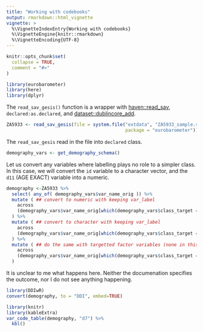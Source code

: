 ```yaml
---
title: "Working with codebooks"
output: rmarkdown::html_vignette
vignette: >
  %\VignetteIndexEntry{Working with codebooks}
  %\VignetteEngine{knitr::rmarkdown}
  %\VignetteEncoding{UTF-8}
---
```


```r
knitr::opts_chunk$set(
  collapse = TRUE,
  comment = "#>"
)
```

```r
library(eurobarometer)
library(here)
library(dplyr)
```


The `read_sav_gesis()` function is a wrapper with [haven::read_sav](https://haven.tidyverse.org/reference/read_spss.html),  `declared:as.declared`, and [dataset::dublincore_add](https://dataset.dataobservatory.eu/reference/dublincore.html).


```r
ZA5933 <- read_sav_gesis(file = system.file("extdata", "ZA5933_sample.sav", 
                                            package = "eurobarometer"))
```

The `read_sav_gesis` read in the file into `declared` class.

```r
demography_vars <- get_demography_schema() 
```

Let us convert any variables where labelling plays no role to a simpler class. In this case, we will convert the `id` variable to a character vector, and the `d11` (AGE EXACT) variable into a numeric.

```r
demography <-ZA5933 %>%
  select( any_of( demography_vars$var_name_orig )) %>%
  mutate ( ## convert to numeric with keeping var_label
    across
    (demography_vars$var_name_orig[which(demography_vars$class_target == "numeric")], as_numeric)
  ) %>%
  mutate ( ## convert to character with keeping var_label
    across
    (demography_vars$var_name_orig[which(demography_vars$class_target == "character")], as.character)
  ) %>%
  mutate ( ## do the same with targetted factor variables (none in this example) 
    across
    (demography_vars$var_name_orig[which(demography_vars$class_target == "factor")], as.factor)
  ) 
```

It is unclear to me what happens here. Neither the documenation specifies the outcome, nor I do not see anything happening.

```r
library(DDIwR)
convert(demography, to = "DDI", embed=TRUE)
```


```r
library(knitr)
library(kableExtra)
var_code_table(demography, "d7") %>%
  kbl()
```

